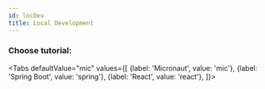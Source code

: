 ```yaml
---
id: locDev
title: Local Development
---
```



### Choose tutorial:

<Tabs
    defaultValue="mic"
    values={[
        {label: 'Micronaut', value: 'mic'},
        {label: 'Spring Boot', value: 'spring'},
        {label: 'React', value: 'react'},
    ]}>
  <TabItem value="mic">
    <Micronaut />
  </TabItem>

  <TabItem value="spring">
    <Spring />
  </TabItem>

  <TabItem value="react">
    <JSReact />
  </TabItem>
</Tabs>
